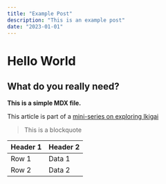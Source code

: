 ```yaml
---
title: "Example Post"
description: "This is an example post"
date: "2023-01-01"
---
```


# Hello World

## What do you really need?

**This is a simple MDX file.**

This article is part of a [mini-series on exploring Ikigai](/words/example2)

> This is a blockquote

| Header 1 | Header 2 |
| -------- | -------- |
| Row 1    | Data 1   |
| Row 2    | Data 2   |
